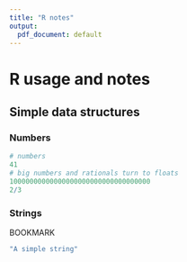 ```yaml
---
title: "R notes"
output:
  pdf_document: default
---
```


# R usage and notes

## Simple data structures

### Numbers

```r
# numbers
41
# big numbers and rationals turn to floats
10000000000000000000000000000000000 
2/3

```

### Strings

BOOKMARK

```r
"A simple string"
```


